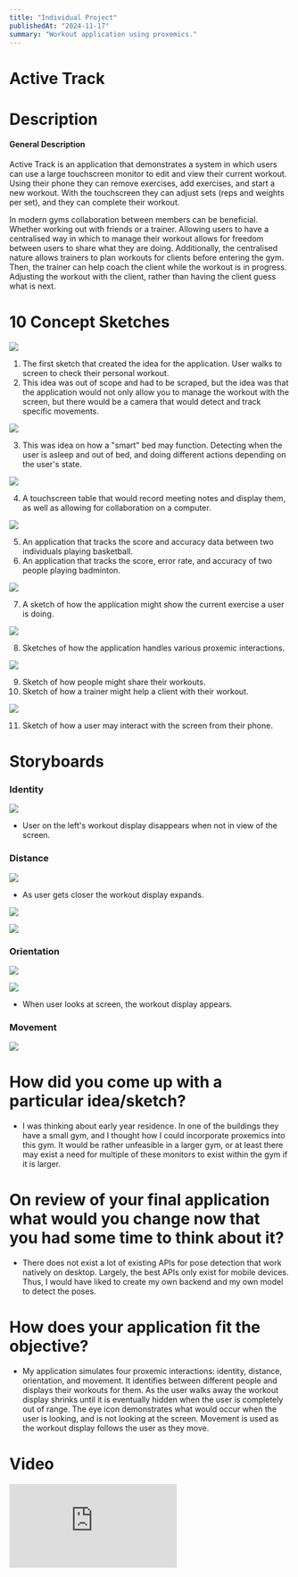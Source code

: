 ```yaml
---
title: "Individual Project"
publishedAt: "2024-11-17"
summary: "Workout application using proxemics."
---
```


# Active Track

# Description

#### General Description

Active Track is an application that demonstrates a system in which users can use a large touchscreen monitor to edit and view their current workout. Using their phone they can remove exercises, add exercises, and start a new workout. With the touchscreen they can adjust sets (reps and weights per set), and they can complete their workout.

In modern gyms collaboration between members can be beneficial. Whether working out with friends or a trainer. Allowing users to have a centralised way in which to manage their workout allows for freedom between users to share what they are doing. Additionally, the centralised nature allows trainers to plan workouts for clients before entering the gym. Then, the trainer can help coach the client while the workout is in progress. Adjusting the workout with the client, rather than having the client guess what is next.

# 10 Concept Sketches

<Image
  width={300}
  height={300}
  src="/images/cpsc-581/individual-project/1.png"
/>

1. The first sketch that created the idea for the application. User walks to screen to check their personal workout.
2. This idea was out of scope and had to be scraped, but the idea was that the application would not only allow you to manage the workout with the screen, but there would be a camera that would detect and track specific movements.

<Image
  width={300}
  height={300}
  src="/images/cpsc-581/individual-project/2.png"
/>

3. This was idea on how a "smart" bed may function. Detecting when the user is asleep and out of bed, and doing different actions depending on the user's state.

<Image
  width={300}
  height={300}
  src="/images/cpsc-581/individual-project/3.png"
/>

4. A touchscreen table that would record meeting notes and display them, as well as allowing for collaboration on a computer.

<Image
  width={300}
  height={300}
  src="/images/cpsc-581/individual-project/4.png"
/>

5. An application that tracks the score and accuracy data between two individuals playing basketball.
6. An application that tracks the score, error rate, and accuracy of two people playing badminton.

<Image
  width={300}
  height={300}
  src="/images/cpsc-581/individual-project/5.png"
/>

7. A sketch of how the application might show the current exercise a user is doing.

<Image
  width={300}
  height={300}
  src="/images/cpsc-581/individual-project/6.png"
/>

8. Sketches of how the application handles various proxemic interactions.

<Image
  width={300}
  height={300}
  src="/images/cpsc-581/individual-project/7.png"
/>

9. Sketch of how people might share their workouts.
10. Sketch of how a trainer might help a client with their workout.

<Image
  width={300}
  height={300}
  src="/images/cpsc-581/individual-project/8.png"
/>

11. Sketch of how a user may interact with the screen from their phone.

# Storyboards

### Identity

<Image
  width={300}
  height={300}
  src="/images/cpsc-581/individual-project/storyboard-1.png"
/>

- User on the left's workout display disappears when not in view of the screen.

### Distance

<Image
  width={300}
  height={300}
  src="/images/cpsc-581/individual-project/storyboard-2.png"
/>

- As user gets closer the workout display expands.

<Image
  width={300}
  height={300}
  src="/images/cpsc-581/individual-project/storyboard-3.png"
/>

<Image
  width={300}
  height={300}
  src="/images/cpsc-581/individual-project/storyboard-4.png"
/>

### Orientation

<Image
  width={300}
  height={300}
  src="/images/cpsc-581/individual-project/storyboard-5.png"
/>

<Image
  width={300}
  height={300}
  src="/images/cpsc-581/individual-project/storyboard-6.png"
/>

- When user looks at screen, the workout display appears.

### Movement

<Image
  width={300}
  height={300}
  src="/images/cpsc-581/individual-project/storyboard-7.png"
/>

# How did you come up with a particular idea/sketch?
- I was thinking about early year residence. In one of the buildings they have a small gym, and I thought how I could incorporate proxemics into this gym. It would be rather unfeasible in a larger gym, or at least there may exist a need for multiple of these monitors to exist within the gym if it is larger.

# On review of your final application what would you change now that you had some time to think about it?
- There does not exist a lot of existing APIs for pose detection that work natively on desktop. Largely, the best APIs only exist for mobile devices. Thus, I would have liked to create my own backend and my own model to detect the poses.

# How does your application fit the objective?
- My application simulates four proxemic interactions: identity, distance, orientation, and movement. It identifies between different people and displays their workouts for them. As the user walks away the workout display shrinks until it is eventually hidden when the user is completely out of range. The eye icon demonstrates what would occur when the user is looking, and is not looking at the screen. Movement is used as the workout display follows the user as they move.

# Video

<div>
  <iframe
    height={300}
    className="rounded-md w-full"
    src="https://www.youtube.com/embed/ar1L-5as2kQ?si=alq9vu_BSd5VZ3hI"
    title="YouTube video player"
    frameborder="0"
    allow="accelerometer; autoplay; clipboard-write; encrypted-media; gyroscope; picture-in-picture; web-share"
    referrerpolicy="strict-origin-when-cross-origin"
    allowFullScreen
  />
</div>

# URL to source code

[https://github.com/carsonbergen/fitness_app](https://github.com/carsonbergen/fitness_app)